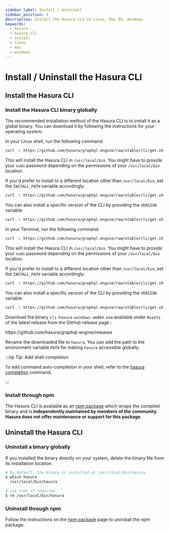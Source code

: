 ```yaml
---
sidebar_label: Install / Uninstall
sidebar_position: 3
description: Install the Hasura CLI on Linux, Mac OS, Windows
keywords:
  - hasura
  - hasura cli
  - install
  - linux
  - mac
  - windows
---
```



# Install / Uninstall the Hasura CLI

## Install the Hasura CLI

### Install the Hasura CLI binary globally

The recommended installation method of the Hasura CLI is to install it as a global binary. You can download it by
following the instructions for your operating system:

<Tabs groupId="user-preference" className="api-tabs">
<TabItem value="linux" label="Linux">

In your Linux shell, run the following command:

```bash
curl -L https://github.com/hasura/graphql-engine/raw/stable/cli/get.sh | bash
```

This will install the Hasura CLI in `/usr/local/bin`. You might have to provide your `sudo` password depending on the
permissions of your `/usr/local/bin` location.

If you'd prefer to install to a different location other than `/usr/local/bin`, set the `INSTALL_PATH` variable
accordingly:

```bash
curl -L https://github.com/hasura/graphql-engine/raw/stable/cli/get.sh | INSTALL_PATH=$HOME/bin bash
```

You can also install a specific version of the CLI by providing the `VERSION` variable:

```bash
curl -L https://github.com/hasura/graphql-engine/raw/stable/cli/get.sh | VERSION=v2.37.0 bash
```

</TabItem>
<TabItem value="mac" label="Mac">

In your Terminal, run the following command:

```bash
curl -L https://github.com/hasura/graphql-engine/raw/stable/cli/get.sh | bash
```

This will install the Hasura CLI in `/usr/local/bin`. You might have to provide your `sudo` password depending on the
permissions of your `/usr/local/bin` location.

If you'd prefer to install to a different location other than `/usr/local/bin`, set the `INSTALL_PATH` variable
accordingly:

```bash
curl -L https://github.com/hasura/graphql-engine/raw/stable/cli/get.sh | INSTALL_PATH=$HOME/bin bash
```

You can also install a specific version of the CLI by providing the `VERSION` variable:

```bash
curl -L https://github.com/hasura/graphql-engine/raw/stable/cli/get.sh | VERSION=v2.37.0 bash
```

</TabItem>
<TabItem value="windows" label="Windows">

Download the binary `cli-hasura-windows-amd64.exe` available under `Assets` of the latest release from the GitHub
release page :

<Link to="https://github.com/hasura/graphql-engine/releases">https://github.com/hasura/graphql-engine/releases</Link>

Rename the downloaded file to `hasura`. You can add the path to the environment variable `PATH` for making `hasura`
accessible globally.

</TabItem>
</Tabs>

:::tip Tip: Add shell completion

To add command auto-completion in your shell, refer to the
[hasura completion](/hasura-cli/commands/hasura_completion.mdx) command.

:::

### Install through npm

The Hasura CLI is available as an [npm package](https://www.npmjs.com/package/hasura-cli) which wraps the compiled
binary and is **independently maintained by members of the community. Hasura does not offer maintenance or support for
this package**.

## Uninstall the Hasura CLI

### Uninstall a binary globally

If you installed the binary directly on your system, delete the binary file from its installation location.

```bash
# By default, the binary is installed at /usr/local/bin/hasura
$ which hasura
  /usr/local/bin/hasura

# use sudo if required
$ rm /usr/local/bin/hasura
```

### Uninstall through npm

Follow the instructions on the [npm package](https://www.npmjs.com/package/hasura-cli) page to uninstall the npm
package.
